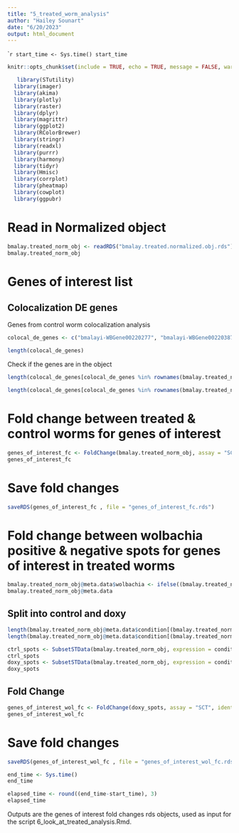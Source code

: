 ```yaml
---
title: "5_treated_worm_analysis"
author: "Hailey Sounart"
date: "6/20/2023"
output: html_document
---
```


````r

start_time <- Sys.time()
start_time
```

```r
knitr::opts_chunk$set(include = TRUE, echo = TRUE, message = FALSE, warning =FALSE)
```

```r
   library(STutility)
  library(imager)
  library(akima)
  library(plotly)
  library(raster)
  library(dplyr)
  library(magrittr)
  library(ggplot2)
  library(RColorBrewer)
  library(stringr)
  library(readxl)
  library(purrr)
  library(harmony)
  library(tidyr)
  library(Hmisc)
  library(corrplot)
  library(pheatmap)
  library(cowplot)
  library(ggpubr)

```

# Read in Normalized object

``` r

bmalay.treated_norm_obj <- readRDS("bmalay.treated.normalized.obj.rds")
bmalay.treated_norm_obj 

```


# Genes of interest list

## Colocalization DE genes

Genes from control worm colocalization analysis 

``` r

colocal_de_genes <- c("bmalayi-WBGene00220277", "bmalayi-WBGene00220387", "bmalayi-WBGene00220555", "bmalayi-WBGene00220619", "bmalayi-WBGene00220737","bmalayi-WBGene00221112", "bmalayi-WBGene00221274", "bmalayi-WBGene00221322", "bmalayi-WBGene00221333", "bmalayi-WBGene00222232", "bmalayi-WBGene00222470", "bmalayi-WBGene00222474", "bmalayi-WBGene00222707", "bmalayi-WBGene00222803", "bmalayi-WBGene00223009","bmalayi-WBGene00223179", "bmalayi-WBGene00223435", "bmalayi-WBGene00223531", "bmalayi-WBGene00223985", "bmalayi-WBGene00223989", "bmalayi-WBGene00224169", "bmalayi-WBGene00224373", "bmalayi-WBGene00224389", "bmalayi-WBGene00224725", "bmalayi-WBGene00224931", "bmalayi-WBGene00225415", "bmalayi-WBGene00225426", "bmalayi-WBGene00225845", "bmalayi-WBGene00225880", "bmalayi-WBGene00226227", "bmalayi-WBGene00226270", "bmalayi-WBGene00226372", "bmalayi-WBGene00226417", "bmalayi-WBGene00226491", "bmalayi-WBGene00226649", "bmalayi-WBGene00226904", "bmalayi-WBGene00227756", "bmalayi-WBGene00228795", "bmalayi-WBGene00228825", "bmalayi-WBGene00228896", "bmalayi-WBGene00228981", "bmalayi-WBGene00229213", "bmalayi-WBGene00229316", "bmalayi-WBGene00229430", "bmalayi-WBGene00229607", "bmalayi-WBGene00229845", "bmalayi-WBGene00230007", "bmalayi-WBGene00230716", "bmalayi-WBGene00230858", "bmalayi-WBGene00230923", "bmalayi-WBGene00231090", "bmalayi-WBGene00231160", "bmalayi-WBGene00231182", "bmalayi-WBGene00231188", "bmalayi-WBGene00233153", "bmalayi-WBGene00233771", "bmalayi-WBGene00233912", "bmalayi-WBGene00233925", "bmalayi-WBGene00234156", "bmalayi-WBGene00234242", "bmalayi-WBGene00234295", "bmalayi-WBGene00234324", "bmalayi-WBGene00234326", "bmalayi-WBGene00268299", "bmalayi-WBGene00268831")

length(colocal_de_genes)

```

Check if the genes are in the object
``` r

length(colocal_de_genes[colocal_de_genes %in% rownames(bmalay.treated_norm_obj@assays$RNA[,])])

length(colocal_de_genes[colocal_de_genes %in% rownames(bmalay.treated_norm_obj@assays$SCT[,])])

```


# Fold change between treated & control worms for genes of interest

```r

genes_of_interest_fc <- FoldChange(bmalay.treated_norm_obj, assay = "SCT", ident.1 = "doxycycline", ident.2 = "control", group.by = "condition", features = colocal_de_genes)
genes_of_interest_fc 

```

# Save fold changes

``` r

saveRDS(genes_of_interest_fc , file = "genes_of_interest_fc.rds")

```

# Fold change between wolbachia positive & negative spots for genes of interest in treated worms

```r

bmalay.treated_norm_obj@meta.data$wolbachia <- ifelse((bmalay.treated_norm_obj@meta.data$counts.wBm >= 1), 1, 0)
bmalay.treated_norm_obj@meta.data

```

## Split into control and doxy

``` r

length(bmalay.treated_norm_obj@meta.data$condition[(bmalay.treated_norm_obj@meta.data$condition == "control")])
length(bmalay.treated_norm_obj@meta.data$condition[(bmalay.treated_norm_obj@meta.data$condition == "doxycycline")])
```

``` r

ctrl_spots <- SubsetSTData(bmalay.treated_norm_obj, expression = condition == "control")
ctrl_spots
doxy_spots <- SubsetSTData(bmalay.treated_norm_obj, expression = condition == "doxycycline")
doxy_spots
```

## Fold Change
```r

genes_of_interest_wol_fc <- FoldChange(doxy_spots, assay = "SCT", ident.1 = 1, ident.2 = 0, group.by = "wolbachia", features = colocal_de_genes)
genes_of_interest_wol_fc
```

# Save fold changes

``` r

saveRDS(genes_of_interest_wol_fc , file = "genes_of_interest_wol_fc.rds")

```


```r

end_time <- Sys.time()
end_time
```

```r

elapsed_time <- round((end_time-start_time), 3)
elapsed_time
```

Outputs are the genes of interest fold changes rds objects, used as input for the script 6_look_at_treated_analysis.Rmd.